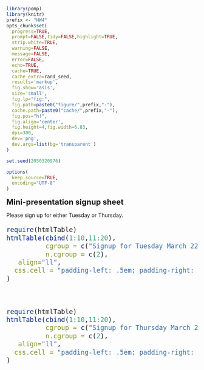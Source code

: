\newcommand\prob{\mathbb{P}}
\newcommand\E{\mathbb{E}}
\newcommand\var{\mathrm{Var}}
\newcommand\cov{\mathrm{Cov}}


```r
library(pomp)
library(knitr)
prefix <- "HW4"
opts_chunk$set(
  progress=TRUE,
  prompt=FALSE,tidy=FALSE,highlight=TRUE,
  strip.white=TRUE,
  warning=FALSE,
  message=FALSE,
  error=FALSE,
  echo=TRUE,
  cache=TRUE,
  cache_extra=rand_seed,
  results='markup',
  fig.show='asis',
  size='small',
  fig.lp="fig:",
  fig.path=paste0("figure/",prefix,"-"),
  cache.path=paste0("cache/",prefix,"-"),
  fig.pos="h!",
  fig.align='center',
  fig.height=4,fig.width=6.83,
  dpi=300,
  dev='png',
  dev.args=list(bg='transparent')
)

set.seed(2050320976)
```
```r
options(
  keep.source=TRUE,
  encoding="UTF-8"
)
```

<big><big><b>Mini-presentation signup sheet</b></big></big>

Please sign up for either Tuesday or Thursday.

<big><big>

```r
require(htmlTable)
htmlTable(cbind(1:10,11:20),
          cgroup = c("Signup for Tuesday March 22 "),
          n.cgroup = c(2),
   align="ll",
  css.cell = "padding-left: .5em; padding-right: 15em;"
)
```


<br>

```r
require(htmlTable)
htmlTable(cbind(1:10,11:20),
          cgroup = c("Signup for Thursday March 24 "),
          n.cgroup = c(2),
   align="ll",
  css.cell = "padding-left: .5em; padding-right: 15em;"
)
```

</big></big>
